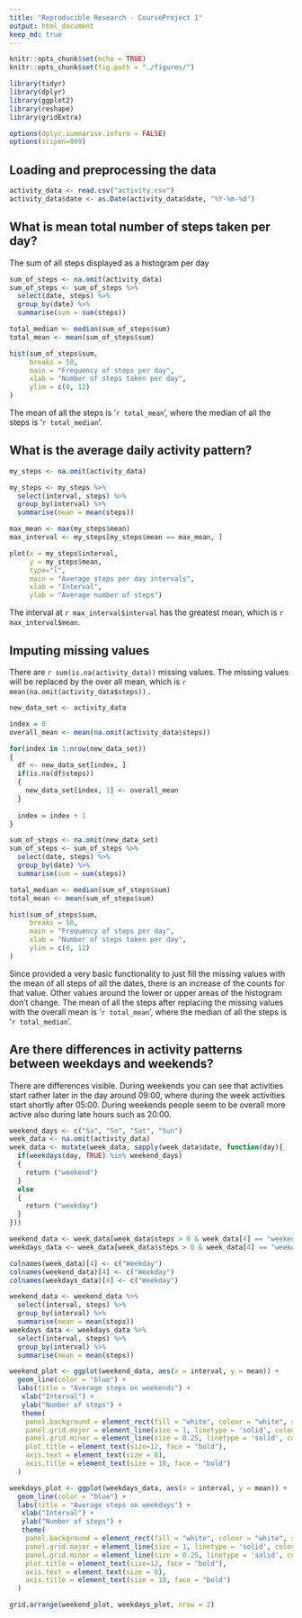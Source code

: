 ```yaml
---
title: "Reproducible Research - CourseProject 1"
output: html_document
keep_md: true
---
```


```r
knitr::opts_chunk$set(echo = TRUE)
knitr::opts_chunk$set(fig.path = "./figures/")

library(tidyr)
library(dplyr)
library(ggplot2)
library(reshape)
library(gridExtra)

options(dplyr.summarise.inform = FALSE)
options(scipen=999)
```



## Loading and preprocessing the data
```r
activity_data <- read.csv("activity.csv")
activity_data$date <- as.Date(activity_data$date, "%Y-%m-%d")
```


## What is mean total number of steps taken per day?

The sum of all steps displayed as a histogram per day
```r
sum_of_steps <- na.omit(activity_data)
sum_of_steps <- sum_of_steps %>%
  select(date, steps) %>%
  group_by(date) %>%
  summarise(sum = sum(steps))

total_median <- median(sum_of_steps$sum)
total_mean <- mean(sum_of_steps$sum)

hist(sum_of_steps$sum, 
     breaks = 50,
     main = "Frequency of steps per day",
     xlab = "Number of steps taken per day",
     ylim = c(0, 12)
)

```

The mean of all the steps is '`r total_mean`', where the median of all the steps is '`r total_median`'.


## What is the average daily activity pattern?
```r
my_steps <- na.omit(activity_data)

my_steps <- my_steps %>%
  select(interval, steps) %>%
  group_by(interval) %>%
  summarise(mean = mean(steps))

max_mean <- max(my_steps$mean)
max_interval <- my_steps[my_steps$mean == max_mean, ]

plot(x = my_steps$interval, 
     y = my_steps$mean, 
     type="l",
     main = "Average steps per day intervals",
     xlab = "Interval",
     ylab = "Average number of steps")

```

The interval at `r max_interval$interval` has the greatest mean, which is `r max_interval$mean`.

## Imputing missing values
There are `r sum(is.na(activity_data))` missing values. The missing values will 
be replaced by the over all mean, which is `r mean(na.omit(activity_data$steps))` .

```r
new_data_set <- activity_data

index = 0
overall_mean <- mean(na.omit(activity_data$steps))

for(index in 1:nrow(new_data_set))
{
  df <- new_data_set[index, ]
  if(is.na(df$steps))
  {
    new_data_set[index, 1] <- overall_mean
  }
  
  index = index + 1
}

sum_of_steps <- na.omit(new_data_set)
sum_of_steps <- sum_of_steps %>%
  select(date, steps) %>%
  group_by(date) %>%
  summarise(sum = sum(steps))

total_median <- median(sum_of_steps$sum)
total_mean <- mean(sum_of_steps$sum)

hist(sum_of_steps$sum, 
     breaks = 50,
     main = "Frequency of steps per day",
     xlab = "Number of steps taken per day",
     ylim = c(0, 12)
)

```

Since provided a very basic functionality to just fill the missing values with
the mean of all steps of all the dates, there is an increase of the counts
for that value. Other values around the lower or upper areas of the histogram
don't change.
The mean of all the steps after replacing the missing values with the overall mean
is '`r total_mean`', where the median of all the steps is '`r total_median`'.



## Are there differences in activity patterns between weekdays and weekends?
There are differences visible. During weekends you can see that activities start
rather later in the day around 09:00, where during the week activities start
shortly after 05:00. During weekends people seem to be overall more active also
during late hours such as 20:00.

```r
weekend_days <- c("Sa", "So", "Sat", "Sun")
week_data <- na.omit(activity_data)
week_data <- mutate(week_data, sapply(week_data$date, function(day){
  if(weekdays(day, TRUE) %in% weekend_days)
  {
    return ("weekend")
  }
  else
  {
    return ("weekday")
  } 
}))

weekend_data <- week_data[week_data$steps > 0 & week_data[4] == "weekend", ]
weekdays_data <- week_data[week_data$steps > 0 & week_data[4] == "weekday", ]

colnames(week_data)[4] <- c("Weekday")
colnames(weekend_data)[4] <- c("Weekday")
colnames(weekdays_data)[4] <- c("Weekday")

weekend_data <- weekend_data %>%
  select(interval, steps) %>%
  group_by(interval) %>%
  summarise(mean = mean(steps))
weekdays_data <- weekdays_data %>%
  select(interval, steps) %>%
  group_by(interval) %>%
  summarise(mean = mean(steps))

weekend_plot <- ggplot(weekend_data, aes(x = interval, y = mean)) +
  geom_line(color = "blue") +
  labs(title = "Average steps on weekends") +
   xlab("Interval") +
   ylab("Number of steps") +
   theme(
    panel.background = element_rect(fill = "white", colour = "white", size = 1.5, linetype = "solid"),
    panel.grid.major = element_line(size = 1, linetype = 'solid', colour = "#DDDDDD"), 
    panel.grid.minor = element_line(size = 0.25, linetype = 'solid', colour = "#EEEEEE"),
    plot.title = element_text(size=12, face = "bold"),
    axis.text = element_text(size = 8),
    axis.title = element_text(size = 10, face = "bold")
  )

weekdays_plot <- ggplot(weekdays_data, aes(x = interval, y = mean)) +
  geom_line(color = "blue") +
  labs(title = "Average steps on weekdays") +
   xlab("Interval") +
   ylab("Number of steps") +
   theme(
    panel.background = element_rect(fill = "white", colour = "white", size = 1.5, linetype = "solid"),
    panel.grid.major = element_line(size = 1, linetype = 'solid', colour = "#DDDDDD"), 
    panel.grid.minor = element_line(size = 0.25, linetype = 'solid', colour = "#EEEEEE"),
    plot.title = element_text(size=12, face = "bold"),
    axis.text = element_text(size = 8),
    axis.title = element_text(size = 10, face = "bold")
  )

grid.arrange(weekend_plot, weekdays_plot, nrow = 2)



```

